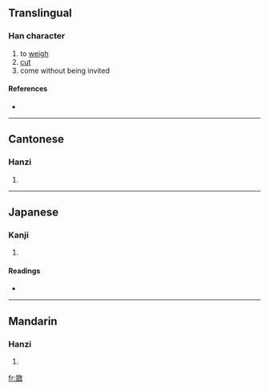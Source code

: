 ==Translingual==

===Han character===
{{Han char|rn=66|rad=攴|as=08|sn=12|four=1844<sub>0</sub>|canj=水水水水大 (EEEEK)}}

# to [[weigh]]
# [[cut]]
# come without being invited

====References====
* {{Han ref|kx=0473.171|hdz=21469.061|uh=656A|ud=25962|bh=D974|bd=55668}}

----

==Cantonese==

===Hanzi===
{{yue-hanzi|jyut=|y=jyut3}}

# {{defn|Cantonese|sort=攴08}}

----

==Japanese==

===Kanji===
{{ja-kanji|grade=|rs=攴08}}

# {{defn|Japanese|sort=攴08}}

====Readings====
* {{ja-readings|on=[[たつ]] (tatsu), [[たち]] (tachi), [[せつ]] (setsu), [[せち]] (sechi)|kun=[[はかる]] (hakaru)}}

----

==Mandarin==

===Hanzi===
{{cmn-hanzi|pin=[[duó]] ([[duo2]])|wg=to<sup>2</sup>}}

# {{defn|Mandarin|sort=攴08}}

[[fr:敪]]